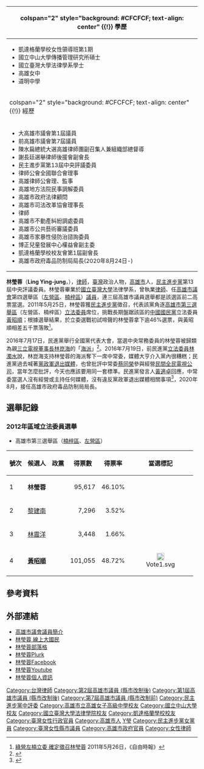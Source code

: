 {{Infobox Officeholder
| name = 林瑩蓉
| image = 
| imagesize = 
| office = 第1-2屆[[高雄市議會|高雄市議會]][[高雄市議員列表|議員]]
| term_start = 2010年12月25日
| term_end = 2018年12月25日
| predecessor = 
| alongside = [[陳麗珍|陳麗珍]]、[[陳玫娟|陳玫娟]]、[[李眉蓁|李眉蓁]]、[[周鍾湛|周鍾湛]]、[[張豐藤|張豐藤]]、[[李柏毅|李柏毅]]、[[黃石龍|黃石龍]]
| successor = 陳麗珍、陳玫娟、李眉蓁、[[李雅芬|李雅芬]]、李柏毅、[[李雅慧|李雅慧]]、[[黃文志_(台灣)|黃文志]]、[[陳善慧|陳善慧]]
| office2 = 
| term_start2 = 
| term_end2 = 
| constituency2 =  第四選舉區（[[楠梓區|楠梓區]] - [[左營區|左營區]]）
| sex = 女
| birth_date = {{birth_date_and_age|1965|09|24}}
| birth_place = {{ROC}}[[高雄市|高雄市]]
| death_date =
| death_place =
| Native place = [[臺灣|臺灣]][[高雄市|高雄市]]
| nationality = {{ROC}}
| party = {{Dpp}}
| parents = 
| relatives = 
| spouse =
| children = 
| profession = 
| website = 
}}
<!-- 學經歷信息開始 -->
{| class="infobox bordered" style="width: 22em; font-size: 90%; text-align: left; float:right;" cellpadding="3"
|-
! colspan="2" style="background: #CFCFCF; text-align: center" {{!}} 學歷
|-
| colspan="2" style="font-size: 90%" |<div style="text-align: left">
*凱達格蘭學校女性領導班第1期<br><span style="">
*國立中山大學傳播管理研究所碩士<span style="">
*國立臺灣大學法律學系學士<br><span style="">
*高雄女中<br><span style="">
*道明中學<br><span style="">
|-
! colspan="2" style="background: #CFCFCF; text-align: center" {{!}} 經歷
|-
| colspan="2" style="font-size: 90%" |<div style="text-align: left">
*大高雄市議會第1屆議員
*前高雄市議會第7屆議員
*陳水扁總統大選高雄律師團副召集人兼組織部總督導
*謝長廷選舉律師後援會副會長
*民主進步黨第13屆中央評議委員
*律師公會全國聯合會理事
*高雄律師公會理、監事
*高雄地方法院民事調解委員
*高雄市政府法律顧問
*高雄市司法改革協會理事長
*律師
*高雄市不動產糾紛調處委員
*高雄市公共藝術審議委員
*高雄市家暴性侵防治諮詢委員
*博正兒童發展中心權益會副主委
*凱達格蘭學校校友會第1屆副會長
*高雄市政府毒品防制局局長(2020年8月24日-)
|}

'''林瑩蓉'''（'''Ling Ying-jung'''，{{bd|1965年|9月24日|CatIdx=Z林}}），[[律師|律師]]，[[臺灣|臺灣]]政治人物，[[高雄市|高雄市]]人，[[民主進步黨|民主進步黨]]第13屆中央評議委員。林瑩蓉畢業於[[國立臺灣大學|國立臺灣大學]]法律學系，曾執業[[律師|律師]]、任[[高雄市議會|高雄市議會]]第四選舉區（[[左營區|左營區]]、[[楠梓區|楠梓區]]）[[高雄市議員列表|議員]]，連三屆高雄市議員選舉都是該選區前二高票當選。2011年5月25日，林瑩蓉獲[[民主進步黨|民主進步黨]]徵召，代表該黨角逐[[高雄市第三選舉區|高雄市第三選舉區]]（左營區、楠梓區）[[立法委員|立法委員]]席位，挑戰長期盤踞該區的[[中國國民黨|中國國民黨]]立法委員[[黃昭順|黃昭順]]；根據選舉結果，於立委選戰初試啼聲的林瑩蓉拿下逾46%選票，與黃昭順相差五千票落敗<ref>[http://www.libertytimes.com.tw/2011/new/may/26/today-south12.htm 綠營左楠立委 確定徵召林瑩蓉] {{Wayback|url=http://www.libertytimes.com.tw/2011/new/may/26/today-south12.htm |date=20140110010247 }} 2011年5月26日，《自由時報》</ref>。

2016年7月17日，民進黨舉行全國黨代表大會，當選中央常務委員的林瑩蓉被歸類為親[[三立電視|三立電視]][[董事長|董事長]][[林崑海|林崑海]]的「[[海派_(民進黨)|海派]]」<ref>{{cite news|author=陳郁仁|title=民進黨「海派」崛起 總統府：依民主機制運作|url=http://www.appledaily.com.tw/realtimenews/article/new/20160718/910467|work=蘋果即時|publisher=[[台灣蘋果日報|台灣蘋果日報]]|date=2016-07-18|accessdate=2016-07-18|language=zh-tw|quote=民進黨昨舉行全國黨代表大會，海派成為新出現的勢力。……昨民進黨全代會，傳出黨內新的中常委、高雄市議員林瑩蓉，被歸類為親三立電視台董事長林崑海的海派。|archive-date=2017-03-05|archive-url=https://web.archive.org/web/20170305125858/http://www.appledaily.com.tw/realtimenews/article/new/20160718/910467/|dead-url=no}}</ref>。2016年7月19日，前民進黨[[立法委員|立法委員]][[林濁水|林濁水]]說，林崑海支持林瑩蓉的海派奪下一席中常委，媒體大亨介入黨內很糟糕；民進黨過去喊著[[黨政軍退出媒體|黨政軍退出媒體]]，也曾批評中常委[[蔡同榮|蔡同榮]]參與經營[[民間全民電視公司|民間全民電視公司]]，當年怎麼批評，今天也應該要用同一套標準。民進黨發言人[[黃適卓|黃適卓]]回應，中常委當選人沒有經營或主持任何媒體，沒有違反黨政軍退出媒體相關事項<ref>{{cite news|author=政治中心|title=當年喊黨政軍退媒體 林濁水：海派入民進黨很糟糕|url=http://www.ettoday.net/news/20160719/737925.htm|publisher=[[東森新聞雲|東森新聞雲]]|date=2016-07-19|accessdate=2016-09-17|archive-date=2020-04-30|archive-url=https://web.archive.org/web/20200430080321/https://www.ettoday.net/news/20160719/737925.htm|dead-url=no}}</ref>，2020年8月，接任高雄市政府毒品防制局局長。

== 選舉記錄 ==
===2012年區域立法委員選舉===
* 高雄市第三選舉區（[[楠梓區|楠梓區]]、[[左營區|左營區]]）
{|class=wikitable
!號次
!候選人
!政黨
!得票數
!得票率
!當選標記
|-
|1
|'''林瑩蓉'''
|{{Dpp}}
|align="right"|95,617
|align="right"|46.10%
|
|-
|2
|[[黎建南|黎建南]]
|{{Pfp}}
|align="right"|7,296
|align="right"|3.52%
| 
|-
|3
|[[林震洋|林震洋]]
|{{Gptw}}
|align="right"|3,448
|align="right"|1.66%
| 
|-
|4
|'''[[黃昭順|黃昭順]]'''
|{{Kmt}}
|align="right"|101,055
|align="right"|48.72%
|align="center"|[[File:Vote1.svg|20px]]
|}

== 參考資料 ==
<div class="references-small">
<references />
</div>

== 外部連結 == 
*[https://web.archive.org/web/20110221180836/http://www.kcc.gov.tw/ch/files.aspx?path=7 高雄市議會議員簡介]
*[http://www.mightypeople.org/politician/profile.php?id=874 林瑩蓉 線上大國民]{{dead link|date=2018年3月 |bot=InternetArchiveBot |fix-attempted=yes }}
*[https://web.archive.org/web/20110818153514/http://tw.myblog.yahoo.com/aa039aa/ 林瑩蓉部落格]
*[http://www.plurk.com/aa39aa 林瑩蓉Plurk] {{Wayback|url=http://www.plurk.com/aa39aa |date=20190504081819 }}
*[http://www.facebook.com/lininzone 林瑩蓉Facebook ]
*[http://www.youtube.com/lininzone9 林瑩蓉Youtube]
*[http://www.wretch.cc/blog/dppkh36/10675464 林瑩蓉個人資訊] {{Wayback|url=http://www.wretch.cc/blog/dppkh36/10675464 |date=20130630032713 }}
{{第2屆高雄市議員}}
{{第1屆高雄市議員}}
{{Portal bar|台灣|政治|人物}}

{{DEFAULTSORT:Lin林}}
[[Category:台灣律師|Category:台灣律師]]
[[Category:第2屆高雄市議員_(縣市改制後)|Category:第2屆高雄市議員 (縣市改制後)]]
[[Category:第1屆高雄市議員_(縣市改制後)|Category:第1屆高雄市議員 (縣市改制後)]]
[[Category:第7屆高雄市議員_(縣市改制前)|Category:第7屆高雄市議員 (縣市改制前)]]
[[Category:民主進步黨中評委|Category:民主進步黨中評委]]
[[Category:高雄市立高雄女子高級中學校友|Category:高雄市立高雄女子高級中學校友]]
[[Category:國立中山大學校友|Category:國立中山大學校友]]
[[Category:國立臺灣大學法律學院校友|Category:國立臺灣大學法律學院校友]]
[[Category:凱達格蘭學校校友|Category:凱達格蘭學校校友]]
[[Category:臺灣女性行政官員|Category:臺灣女性行政官員]]
[[Category:高雄市人|Category:高雄市人]]
[[Category:林姓|Y瑩]]
[[Category:民主進步黨女黨員|Category:民主進步黨女黨員]]
[[Category:臺灣女性縣市議員|Category:臺灣女性縣市議員]]
[[Category:高雄市政府官員|Category:高雄市政府官員]]
[[Category:女性律師|Category:女性律師]]